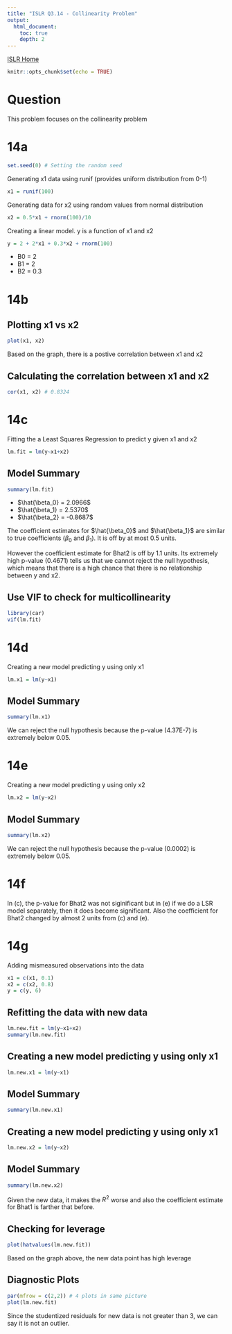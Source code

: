 ```yaml
---
title: "ISLR Q3.14 - Collinearity Problem"
output:
  html_document:
    toc: true
    depth: 2    
---
```


[ISLR Home](../index.html)

```r
knitr::opts_chunk$set(echo = TRUE)
```

# Question

This problem focuses on the collinearity problem

# 14a

```r
set.seed(0) # Setting the random seed
```

Generating x1 data using runif (provides uniform distribution from 0-1)
```r
x1 = runif(100)
```

Generating data for x2 using random values from normal distribution
```r
x2 = 0.5*x1 + rnorm(100)/10
```

Creating a linear model. y is a function of x1 and x2
```r
y = 2 + 2*x1 + 0.3*x2 + rnorm(100)
```

- B0 = 2
- B1 = 2
- B2 = 0.3

# 14b

## Plotting x1 vs x2
```r
plot(x1, x2)
```

Based on the graph, there is a postive correlation between x1 and x2

## Calculating the correlation between x1 and x2
```r
cor(x1, x2) # 0.8324
```

# 14c

Fitting the a Least Squares Regression to predict y given x1 and x2
```r
lm.fit = lm(y~x1+x2)
```

## Model Summary
```r
summary(lm.fit)
```

- $\hat{\beta_0} = 2.0966$
- $\hat{\beta_1} = 2.5370$
- $\hat{\beta_2} = -0.8687$

The coefficient estimates for $\hat{\beta_0}$ and $\hat{\beta_1}$ are similar to true coefficients ($\beta_0$ and $\beta_1$). It is off by at most 0.5 units. 

However the coefficient estimate for Bhat2 is off by 1.1 units. Its extremely high p-value (0.4671) tells us that we cannot reject the null hypothesis, which means that there is a high chance that there is no relationship between y and x2.

## Use VIF to check for multicollinearity 
```r
library(car)
vif(lm.fit)
```

# 14d

Creating a new model predicting y using only x1
```r
lm.x1 = lm(y~x1)
```

## Model Summary
```r
summary(lm.x1)
```

We can reject the null hypothesis because the p-value (4.37E-7) is extremely below 0.05.

# 14e

Creating a new model predicting y using only x2
```r
lm.x2 = lm(y~x2)
```


## Model Summary

```r
summary(lm.x2)
```

We can reject the null hypothesis because the p-value (0.0002) is extremely below 0.05.

# 14f

In (c), the p-value for Bhat2 was not siginificant but in (e) if we do a LSR model 
separately, then it does become significant. Also the coefficient for Bhat2 changed by almost 2 units from (c) and (e).

# 14g

Adding mismeasured observations into the data

```r
x1 = c(x1, 0.1)
x2 = c(x2, 0.8)
y = c(y, 6)
```


## Refitting the data with new data

```r
lm.new.fit = lm(y~x1+x2)
summary(lm.new.fit)
```

## Creating a new model predicting y using only x1

```r
lm.new.x1 = lm(y~x1)
```

## Model Summary

```r
summary(lm.new.x1)
```

## Creating a new model predicting y using only x1

```r
lm.new.x2 = lm(y~x2)
```

## Model Summary

```r
summary(lm.new.x2)
```

Given the new data, it makes the $R^2$ worse and also the coefficient estimate for Bhat1 is farther that before. 

## Checking for leverage

```r
plot(hatvalues(lm.new.fit))
```

Based on the graph above, the new data point has high leverage

## Diagnostic Plots
```r
par(mfrow = c(2,2)) # 4 plots in same picture
plot(lm.new.fit)
```

Since the studentized residuals for new data is not greater than 3, we can say it is not an outlier.

